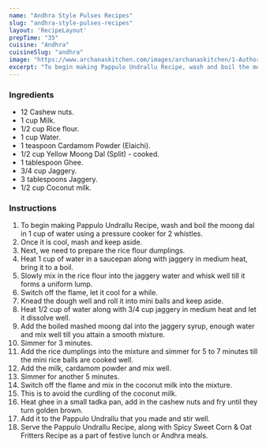 ---
name: "Andhra Style Pulses Recipes"
slug: "andhra-style-pulses-recipes"
layout: 'RecipeLayout'
prepTime: "35"
cuisine: "Andhra"
cuisineSlug: "andhra"
image: "https://www.archanaskitchen.com/images/archanaskitchen/1-Author/nithya.anantham/Pappulo_Undrallu_Recipe_Andhra_Style_Rice_Flour_Dumplings_Cooked_in_Sweetened_Lentil_Broth.jpg"
excerpt: "To begin making Pappulo Undrallu Recipe, wash and boil the moong dal in 1 cup of water using a pressure cooker for 2 whistles"
---

### Ingredients

- 12 Cashew nuts.
- 1 cup Milk.
- 1/2 cup Rice flour.
- 1 cup Water.
- 1 teaspoon Cardamom Powder (Elaichi).
- 1/2 cup Yellow Moong Dal (Split) - cooked.
- 1 tablespoon Ghee.
- 3/4 cup Jaggery.
- 3 tablespoons Jaggery.
- 1/2 cup Coconut milk.

### Instructions

1. To begin making Pappulo Undrallu Recipe, wash and boil the moong dal in 1 cup of water using a pressure cooker for 2 whistles.
1. Once it is cool, mash and keep aside.
1. Next, we need to prepare the rice flour dumplings.
1. Heat 1 cup of water in a saucepan along with jaggery in medium heat, bring it to a boil.
1. Slowly mix in the rice flour into the jaggery water and whisk well till it forms a uniform lump.
1. Switch off the flame, let it cool for a while.
1. Knead the dough well and roll it into mini balls and keep aside.
1. Heat 1/2 cup of water along with 3/4 cup jaggery in medium heat and let it dissolve well.
1. Add the boiled mashed moong dal into the jaggery syrup, enough water and mix well till you attain a smooth mixture.
1. Simmer for 3 minutes.
1. Add the rice dumplings into the mixture and simmer for 5 to 7 minutes till the mini rice balls are cooked well.
1. Add the milk, cardamom powder and mix well.
1. Simmer for another 5 minutes.
1. Switch off the flame and mix in the coconut milk into the mixture.
1. This is to avoid the curdling of the coconut milk.
1. Heat ghee in a small tadka pan, add in the cashew nuts and fry until they turn golden brown.
1. Add it to the Pappulo Undrallu that you made and stir well.
1. Serve the Pappulo Undrallu Recipe, along with Spicy Sweet Corn & Oat Fritters Recipe as a part of festive lunch or Andhra meals.
